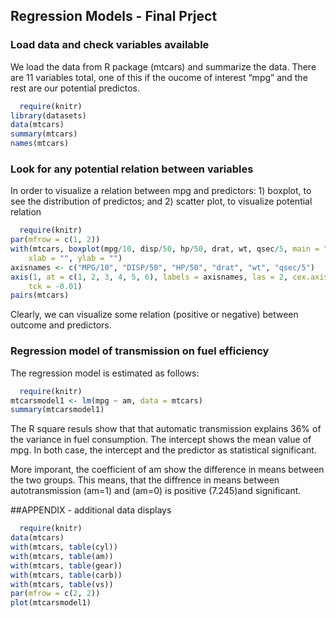 ## Regression Models - Final Prject

### Load data and check variables available 

We load the data from R package (mtcars) and summarize the data. There are 11 variables total, one of this if the oucome of interest "mpg" and the rest are our potential predictos.

``` r
  require(knitr)
library(datasets)
data(mtcars)
summary(mtcars)
names(mtcars)
```

### Look for any potential relation between variables

In order to visualize a relation between mpg and predictors: 1) boxplot, to see the distribution of predictos; and 2) scatter plot, to visualize potential relation 

``` r
  require(knitr)
par(mfrow = c(1, 2))
with(mtcars, boxplot(mpg/10, disp/50, hp/50, drat, wt, qsec/5, main = "Boxplots - distribution of predictos"), 
    xlab = "", ylab = "")
axisnames <- c("MPG/10", "DISP/50", "HP/50", "drat", "wt", "qsec/5")
axis(1, at = c(1, 2, 3, 4, 5, 6), labels = axisnames, las = 2, cex.axis = 0.9, 
    tck = -0.01)
pairs(mtcars)
```

Clearly, we can visualize some relation (positive or negative) between outcome and predictors.

### Regression model of transmission on fuel efficiency

The regression model is estimated as follows:
``` r
  require(knitr)
mtcarsmodel1 <- lm(mpg ~ am, data = mtcars)
summary(mtcarsmodel1)
```


The R square resuls show that that automatic transmission explains 36% of the variance in fuel consumption. The intercept shows the mean value of mpg. In both case, the intercept and the predictor as statistical significant. 

More imporant, the coefficient of am show the difference in means between the two groups. 
This means, that the diffrence in means between autotransmission (am=1) and (am=0) is positive (7.245)and significant. 

##APPENDIX - additional data displays

``` r
  require(knitr)
data(mtcars)
with(mtcars, table(cyl))
with(mtcars, table(am))
with(mtcars, table(gear))
with(mtcars, table(carb))
with(mtcars, table(vs))
par(mfrow = c(2, 2))
plot(mtcarsmodel1)
```